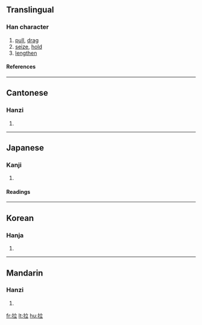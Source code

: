 ==Translingual==
===Han character===
{{Han char|rn=64|rad=手|as=05|sn=8|four=5001<sub>8</sub>|canj=手卜廿 (QYT)}}
# [[pull]], [[drag]]
# [[seize]], [[hold]]
# [[lengthen]]
====References====
{{Han ref|kx=0425.010|dkj=11946|dj=0773.050|hdz=31857.030|uh=62C9|ud=25289|bh=A9D4|bd=43476}}
----
==Cantonese==
===Hanzi===
{{yue-hanzi|jyut=|y=laai1}}
# {{defn|Cantonese}}
----
==Japanese==
===Kanji===
{{ja-kanji|grade=|rs=手05}}
# {{defn|Japanese}} 
====Readings====
{{ja-readings|on=[[らつ]] (ratsu), [[ろう]] (rō)|kun=[[くだく]] (kudaku)}}
----
==Korean==
===Hanja===
{{ko-hanja|hangeul=랍>납|eumhun=|rv=rap>nap|mr=rap>nap|y=lap>nap}}
# {{defn|Korean}}
----
==Mandarin==
===Hanzi===
{{cmn-hanzi|pin=[[lā]] ([[la1]]), [[lá]] ([[la2]]), [[lǎ]] ([[la3]]), [[là]] ([[la4]])|wg=la<sup>1</sup>, la<sup>2</sup>, la<sup>3</sup>, la<sup>4</sup>}}
# {{defn|Mandarin}}

[[fr:拉]]
[[lt:拉]]
[[hu:拉]]